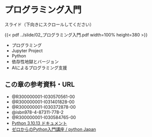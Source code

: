 # プログラミング入門

スライド（下向きにスクロールしてください）

{{< pdf ../slide/02_プログラミング入門.pdf width=100% height=380 >}}

- プログラミング
- Jupyter Project
- Python
- 依存性地獄とバージョン
- AIによるプログラミング支援

## この章の参考資料・URL

- @R300000001-I030570561-00
- @R300000001-I031401828-00
- @R300000001-I030372878-00
- @isbn978-4-87311-778-2
- @R300000001-I030584765-00
- [Python 3.10.13 ドキュメント](https://docs.python.org/ja/3.10/)
- [ゼロからのPython入門講座 / python Japan](https://www.python.jp/train/index.html)
